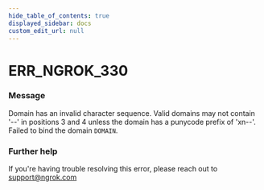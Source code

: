 ```yaml
---
hide_table_of_contents: true
displayed_sidebar: docs
custom_edit_url: null
---
```



# ERR_NGROK_330

### Message

Domain has an invalid character sequence. Valid domains may not contain '--' in positions 3 and 4 unless the domain has a punycode prefix of 'xn--'. Failed to bind the domain `DOMAIN`.

### Further help

If you're having trouble resolving this error, please reach out to [support@ngrok.com](mailto:support@ngrok.com?subject=Help%20with%20ERR_NGROK_330)

<ErrorDetails error="err_ngrok_330" />

